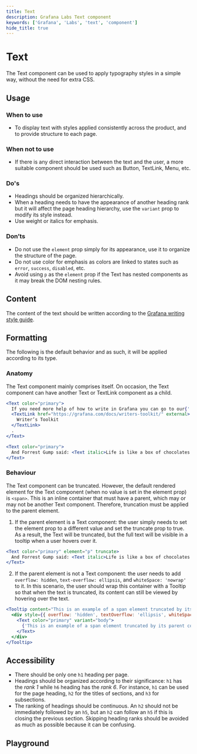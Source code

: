 ```yaml
---
title: Text
description: Grafana Labs Text component
keywords: ['Grafana', 'Labs', 'text', 'component']
hide_title: true
---
```


# Text <Badge text='ready' color='green'></Badge> <StorybookLink path='/story/general-text--basic'/>

The Text component can be used to apply typography styles in a simple way, without the need for extra CSS.

## Usage

### When to use

- To display text with styles applied consistently across the product, and to provide structure to each page.

### When not to use

- If there is any direct interaction between the text and the user, a more suitable component should be used such as Button, TextLink, Menu, etc.

### Do's

- Headings should be organized hierarchically.
- When a heading needs to have the appearance of another heading rank but it will affect the page heading hierarchy, use the `variant` prop to modify its style instead.
- Use weight or italics for emphasis.

### Don’ts

- Do not use the `element` prop simply for its appearance, use it to organize the structure of the page.
- Do not use color for emphasis as colors are linked to states such as `error`, `success`, `disabled`, etc.
- Avoid using `p` as the `element` prop if the Text has nested components as it may break the DOM nesting rules.

## Content

The content of the text should be written according to the [Grafana writing style guide](https://grafana.com/docs/writers-toolkit/write/style-guide/).

## Formatting

The following is the default behavior and as such, it will be applied according to its type.

### Anatomy

The Text component mainly comprises itself. On occasion, the Text component can have another Text or TextLink component as a child.

```jsx live
<Text color="primary">
  If you need more help of how to write in Grafana you can go to our{' '}
  <TextLink href="https://grafana.com/docs/writers-toolkit/" external>
    Writer’s Toolkit
  </TextLink>
  .
</Text>
```

```jsx live
<Text color="primary">
  And Forrest Gump said: <Text italic>Life is like a box of chocolates. You never know what you're gonna get.</Text>
</Text>
```

### Behaviour

The Text component can be truncated. However, the default rendered element for the Text component (when no value is set in the element prop) is `<span>`. This is an inline container that must have a parent, which may or may not be another Text component. Therefore, truncation must be applied to the parent element.

1. If the parent element is a Text component: the user simply needs to set the element prop to a different value and set the truncate prop to true. As a result, the Text will be truncated, but the full text will be visible in a tooltip when a user hovers over it.

```jsx live
<Text color="primary" element="p" truncate>
  And Forrest Gump said: <Text italic>Life is like a box of chocolates. You never know what you're gonna get.</Text>
</Text>
```

2. If the parent element is not a Text component: the user needs to add `overflow: hidden`, `text-overflow: ellipsis`, and `whiteSpace: 'nowrap'` to it. In this scenario, the user should wrap this container with a Tooltip so that when the text is truncated, its content can still be viewed by hovering over the text.

```jsx live
<Tooltip content="This is an example of a span element truncated by its parent container">
  <div style={{ overflow: 'hidden', textOverflow: 'ellipsis', whiteSpace: 'nowrap' }}>
    <Text color="primary" variant="body">
      {'This is an example of a span element truncated by its parent container.'}
    </Text>
  </div>
</Tooltip>
```

## Accessibility

- There should be only one `h1` heading per page.
- Headings should be organized according to their significance: `h1` has the _rank 1_ while `h6` heading has the _rank 6_. For instance, `h1` can be used for the page heading, `h2` for the titles of sections, and `h3` for subsections.
- The ranking of headings should be continuous. An `h2` should not be immediately followed by an `h5`, but an `h2` can follow an `h5` if this is closing the previous section. Skipping heading ranks should be avoided as much as possible because it can be confusing.

## Playground

<ComponentEmbed path="/story/general-text--basic" />
